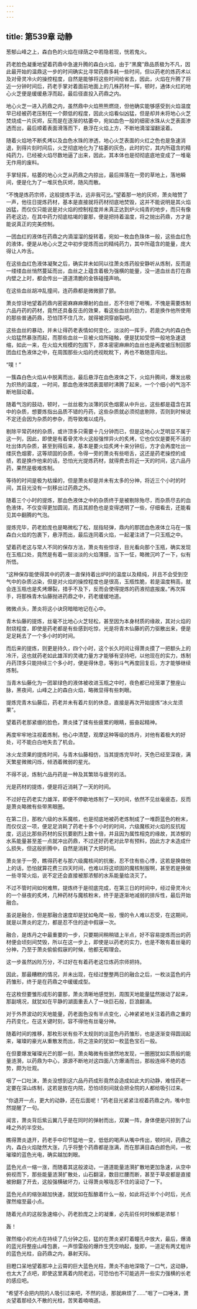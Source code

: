 ```yaml
---
---
---
```

title: 第539章 动静
---



葱郁山峰之上，森白色的火焰在绿荫之中若隐若现，恍若鬼火。

药老脸色凝重地望着药鼎中急速升腾的森白火焰，由于“黑魔”鼎品质极为不凡，因此最开始的温鼎这一步的时间确实比寻常药鼎多耗一些时间，但以药老的炼药术以及对骨灵冷火的操控程度，自然是能够将这些时间给省去，因此，火焰在升腾了将近一分钟时间后，药老手掌对着面前地面上的几株药材一挥，顿时，通体火红的地心火芝便是缓缓悬浮而起，最后径直投入药鼎之内。

地心火芝一进入药鼎之内，虽然鼎中火焰熊熊燃烧，但他确实能够感受到火焰温度早已经被药老压制在一个颇低的程度，因此火焰看似凶猛，但是却并未将地心火芝焚烧成一片灰烬，反而是在逐渐的枯萎中，宛如血色一般的细密水珠从火芝表面渗透而出，最后顺着表面滑落而下，悬浮在火焰上方，不断地滴溜溜翻滚着。

随着火焰地不断炙烤以及血色水珠的渗透，地心火芝表面的火红之色也是急速消退，到得片刻时间后，火芝彻底地化为了枯萎的灰色，此时的它，其内所蕴含的精纯药力，已经被火焰尽数地逼了出来，因此，其本体也是彻彻底底地变成了一堆毫无作用的废料。

手掌轻挥，枯萎的地心火芝从药鼎之内掠出，最后摔落在一旁的草地上，落地瞬间，便是化为了一堆灰色灰烬，随风而散。

“不愧是炼药宗师，这般提炼手法，远非我可比。”望着那一地的灰烬，萧炎暗赞了一声，他往日提炼药材，基本是直接就将药材彻底地焚毁，这并不能说明是其火焰凶猛，而仅仅只能说是对火焰的控制程度并未真正达到炉火纯青的地步，而只有像药老这边，在其中药力彻底枯竭的霎那，便是把持着温度，将之抛出药鼎，方才是能说真正的完美控制。

一团血红的液体在药鼎之内滴溜溜的旋转着，宛如一枚血色珠体一般，这些血红色的液体，便是从地心火芝之中初步提炼而出的精纯药力，其中所蕴含的能量，庞大得让人咋舌。

在这些血红色液体凝聚之后，确实并未如同以往萧炎炼药般安静听从炼制，反而是一缕缕血丝悄然蔓延而出，血丝之上蕴含着极为强横的能量，没一道血丝击打在鼎内壁之上时，都会传出一道道清脆的金铁碰撞声响。

在这些血丝胡冲乱撞间，连药鼎都是微微颤了颤。

萧炎惊讶地望着药鼎内密密麻麻麻爆射的血丝，忍不住咂了咂嘴，不愧是需要炼制六品丹药的药材，竟然还具备反击的效果，看这些血丝的劲力，若是换作他所使用的那些普通药鼎，恐怕顶不住几次，就得被洞穿崩裂吧。

这些血丝的暴动，并未让得药老表情如何变化，淡淡的一挥手，药鼎之内的森白色火焰猛然暴涨而起，而那些血丝一旦被火焰所碰触，便是犹如受惊一般地急速退缩，如此一来，在火焰大规模的包围下，原本密密麻麻的血丝也是再度被压制回那团血红色液体之中，在周围那些火焰的虎视眈眈下，再也不敢随意闯出。

“噗！”

一簇森白色火焰从中脱离而出，最后悬浮在血色液体之下，火焰升腾间，爆发出极为炽热的温度，一时间，那血色液体团表面顿时沸腾了起来，一个个细小的气泡不断地鼓动着。

随着气泡的鼓动，顿时，一丝丝极为淡薄的灰色烟雾从中升出，这些都是蕴含在其中的杂质，想要炼指出品质不错的丹药，这些杂质就必须彻底剔除，否则到时候说不定还会因为杂质的参杂，而导致难以成丹。

剔除平常药材的杂质，或许顶多只需要十几分钟而已，但是这地心火芝明显不属于这一列，因此，即使是有着骨灵冷火这般强悍异火的炙烤，它也仅仅是要死不活的吐出体内杂质，甚至到得后来，基本是要火焰炙烤十来分钟后，方才会再度吐出一缕灰色烟雾，这等顽固的杂质，令得一旁的萧炎有些咂舌，这还是药老操控的成绩，若是换作他来的话，恐怕光光提炼药材，就得费去将近一天的时间，这六品丹药，果然是极难炼制。

等待的时间是极为枯燥的，但是萧炎却是并未有太多的分神，将近三个小时的时间，其目光没有一刻移出过药鼎之外。

随着三个小时的提炼，那血色液体之中的杂质终于是被剔除殆尽，而杂质尽去的血色液体，不仅变得更加圆润，而且其颜色也是变得透明了一些，仔细看去，还能看见其中翻腾的气泡。

提炼完毕，药老脸庞也是略微松了松，屈指轻弹，鼎内的那团血色液体立马在一簇森白火焰的包裹下，悬浮而出，最后连同着火焰，一起灌注进了一只玉瓶之中。

望着药老这与常人不同的保存方法，萧炎有些惊讶，目光看向那个玉瓶，确实发现在玉瓶口处，竟然是有着一层淡淡的火焰薄膜，当下一怔，略微沉吟了一下，似有所悟。

“这种保存能使得其中的药液一直保持着出炉时的温度以及精纯，并且不会受到空气中的杂质沾染，但是对火焰的操控程度也是很高，玉瓶性脆，若是温度稍高，就会连玉瓶也是炙烤爆裂，措手不及下，反而会使得提炼的药液彻底报废。”再次挥手，将那株青木仙藤抛进药鼎之中，药老缓缓地道。

微微点头，萧炎将这小诀窍暗暗地记在心中。

青木仙藤的提炼，丝毫不比地心火芝轻松，甚至因为本身材质的缘故，其对火焰的耐烧程度，即使是药老都是有些感到吃惊，光是将青木仙藤的药力驱散出来，便是足足耗去了一个多小时的时间。

而后来的提炼，则更是持久，四个小时，这个长久时间让得萧炎摸了一把额头上的冷汗，这也就药老如此雄浑的灵魂力量方才能够有坚持吧，以他现在的实力，炼制丹药顶多只能持续三个多小时，便是得休息，等到斗气再度回复后，方才能够继续炼制。

当青木仙藤化为一团翠绿色的液体被收进玉瓶之中时，夜色都已经笼罩了整座山脉，黑夜间，山峰之上的森白火焰，略微显得有些刺眼。

提炼完青木仙藤后，药老并未有着片刻的休息，直接是再次开始提炼“冰火龙须果”。

望着药老那紧绷的脸色，萧炎揉了揉有些疲累的眼睛，振奋起精神。

再度牢牢地注视着炼制，他心中清楚，观摩这种等级的炼丹，对他有着极大的好处，可不能白白地失去了机会。

冰火龙须果的提炼时间，与青木仙藤相仿，当其提炼完毕时，天色已经至深夜，满天繁星微微闪烁，倾洒着微弱的星光。

不得不说，炼制六品丹药是一种及其繁琐与疲劳的活。

光是药材的提炼，便是将近消耗了一天的时间。

不过好在药老实力雄浑，即便不停歇地炼制了一天时间，依然不见丝毫疲态，反而是萧炎略微有些带黑眼圈。

在第二日，那枚六级的水系魔核，也是彻底地被药老炼制成了一堆蔚蓝色的粉末，而仅仅这一项，便足足消耗了药老十多个小时的时间，六级魔核对火焰的反抗程度，远远比那些药材的反抗要剧烈上数十倍，并且因为属性相克的缘故，其浓郁的水系能量甚至差一点就冲出药鼎，不过还好药老对此早有预料，因此方才未造成什么损失，但这般折腾中，自然是消耗了大把时间。

萧炎坐于一旁，瞧得药老与那六级魔核间的抗衡，忍不住有些心悸，这若是换做他上的话，恐怕就算花费三四天时间，也难以将这顽固的魔核制服啊，甚至若是换做一些寻常火焰，说不定还会直接被那浓郁的水系能量给浇灭了。

不过不管时间如何难熬，提炼终于是彻底完成，在第三日的时间中，经过骨灵冷火的一个昼夜的炙烤，几种药材与魔核粉末，终于是逐渐地减弱的排斥性，最后开始融合。

虽说是融合，但是那融合速度却是犹如龟爬一般，慢的令人难以忍受，在这期间，就是以萧炎的定力，都是忍不住的途中假寐一次。

融合，是炼丹之中最重要的一步，只要期间稍稍错上半点，好不容易提炼而出的药材便会顷刻间焚毁，所以在这一步上，即使是以药老的实力，也是不敢有着丝毫的分神，乃至于萧炎偷偷假寐的时候，他都无暇理会。

这一步虽然凶险万分，不过好在有着药老这位炼药宗师把持。

因此，那最糟糕的情况，并未出现，在经过整整两日的融合之后，一枚淡蓝色的丹药雏形，终于是在药鼎之中缓缓成型。

在这枚但要雏形成形的霎那，萧炎清晰地感觉到，周围天地能量猛然拨动了起来，那副境况，就犹如在平静的湖面重丢人了一块巨石般，巨浪翻涌。

对于外界波动的天地能量，药老面色没有半点变化，心神紧紧地关注着药鼎之重的丹药变化，在这关键时刻，容不得他有丝毫分神。

随着时间的推移，那枚形状有些不太规则的淡蓝色丹药雏形，也是逐渐变得圆润起来，璀璨的豪光从重散发而出，将之渲染的犹如一枚蓝色宝石一般。

在但要爆发璀璨光芒的那一刻，萧炎略微有些骇然地发现，一圈圈犹如实质般的能量涟漪，以药鼎为中心，源源不断地对这四面八方爆涌而出，那般连绵不绝的态势，颇为壮观。

咽了一口吐沫，萧炎没想到这六品丹药成形竟然会造成如此大的动静，难怪药老一定要在深山炼制，这若是放在内院，恐怕顷刻间就会把全院的人都给吸引过来。

“你退开一点，更大的动静，还在后面呢！”药老目光紧紧注视着药鼎之内，嘴中忽然提醒了一句。

闻言，萧炎背后紫云翼几乎是在同时的弹射而出，双翼一阵，身体便是闪掠到了山峰之外的半空处。

瞧得萧炎退开，药老手中印节猛地一变，低低的喝声从嘴中传出，顿时间，药鼎之内，森白火焰陡然大涨，几乎将整个药鼎都是涨满，而在那满目森白颜色间，一枚璀璨的蓝色光电，确实越加刺眼。

蓝色光点一缩一涨，而随着其这般波动，一道道能量涟漪扩散地更加急速，从空中俯视而下，那些能量涟漪扩散处，山石翻滚，数目拦腰而断，甚至于草皮都是直接被掀翻了开去，这般强横破坏力，让得萧炎喉咙忍不住的滚动了一下。

蓝色光点的缩张越加快速，就犹如在酝酿着什么一般，如此将近半个小时后，光点骤然缩至最小点。

随着光点的这般急速缩小，药老脸庞之上的凝重，必先前任何时候都是浓郁！

轰！

骤然缩小的光点在持续了几分钟之后，猛的在萧炎紧盯着瞳孔中放大，最后，爆涌的蓝光将整座山峰包裹，一声惊雷般的爆炸生凭空响起，旋即，一道足有两丈粗许的蓝色光柱，自药鼎之内，暴射天际。

目瞪口呆地望着那冲上云霄的巨大蓝色光柱，萧炎不由地深吸了一口气，这动静，也太大了点吧，即使这里离着内院老远，可恐怕也不可能逃开一些实力强横的长老的感应吧。

“希望不会把内院的人吸引过来吧，不然的话，那就麻烦了……”咽了一口唾沫，萧炎望着那经久不散的光柱，苦笑着喃喃道。